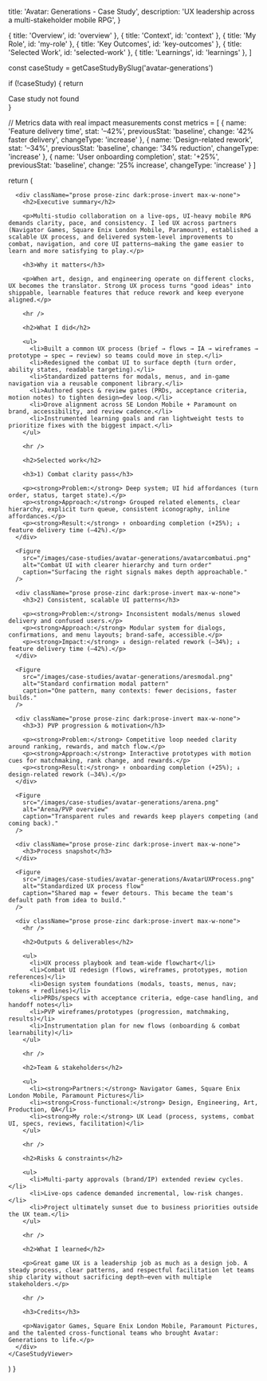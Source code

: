 
  title: 'Avatar: Generations - Case Study',
  description: 'UX leadership across a multi-stakeholder mobile RPG',
}

  { title: 'Overview', id: 'overview' },
  { title: 'Context', id: 'context' },
  { title: 'My Role', id: 'my-role' },
  { title: 'Key Outcomes', id: 'key-outcomes' },
  { title: 'Selected Work', id: 'selected-work' },
  { title: 'Learnings', id: 'learnings' },
]

  const caseStudy = getCaseStudyBySlug('avatar-generations')
  
  if (!caseStudy) {
    return <div>Case study not found</div>
  }

  // Metrics data with real impact measurements
  const metrics = [
    {
      name: 'Feature delivery time',
      stat: '–42%',
      previousStat: 'baseline',
      change: '42% faster delivery',
      changeType: 'increase'
    },
    {
      name: 'Design-related rework',
      stat: '–34%',
      previousStat: 'baseline', 
      change: '34% reduction',
      changeType: 'increase'
    },
    {
      name: 'User onboarding completion',
      stat: '+25%',
      previousStat: 'baseline',
      change: '25% increase',
      changeType: 'increase'
    }
  ]

  return (
    <CaseStudyViewer caseStudy={caseStudy} metrics={metrics}>
      <CaseImage
        src="/images/case-studies/avatar-generations/avatarlogo.png"
        alt="Avatar: Generations logo"
        variant="hero"
        width={800}
        height={450}
      />

      <div className="prose prose-zinc dark:prose-invert max-w-none">
        <h2>Executive summary</h2>

        <p>Multi-studio collaboration on a live-ops, UI-heavy mobile RPG demands clarity, pace, and consistency. I led UX across partners (Navigator Games, Square Enix London Mobile, Paramount), established a scalable UX process, and delivered system-level improvements to combat, navigation, and core UI patterns—making the game easier to learn and more satisfying to play.</p>

        <h3>Why it matters</h3>

        <p>When art, design, and engineering operate on different clocks, UX becomes the translator. Strong UX process turns "good ideas" into shippable, learnable features that reduce rework and keep everyone aligned.</p>

        <hr />

        <h2>What I did</h2>

        <ul>
          <li>Built a common UX process (brief → flows → IA → wireframes → prototype → spec → review) so teams could move in step.</li>
          <li>Redesigned the combat UI to surface depth (turn order, ability states, readable targeting).</li>
          <li>Standardized patterns for modals, menus, and in-game navigation via a reusable component library.</li>
          <li>Authored specs & review gates (PRDs, acceptance criteria, motion notes) to tighten design↔dev loop.</li>
          <li>Drove alignment across SE London Mobile + Paramount on brand, accessibility, and review cadence.</li>
          <li>Instrumented learning goals and ran lightweight tests to prioritize fixes with the biggest impact.</li>
        </ul>

        <hr />

        <h2>Selected work</h2>

        <h3>1) Combat clarity pass</h3>

        <p><strong>Problem:</strong> Deep system; UI hid affordances (turn order, status, target state).</p>
        <p><strong>Approach:</strong> Grouped related elements, clear hierarchy, explicit turn queue, consistent iconography, inline affordances.</p>
        <p><strong>Result:</strong> ↑ onboarding completion (+25%); ↓ feature delivery time (–42%).</p>
      </div>

      <Figure
        src="/images/case-studies/avatar-generations/avatarcombatui.png"
        alt="Combat UI with clearer hierarchy and turn order"
        caption="Surfacing the right signals makes depth approachable."
      />

      <div className="prose prose-zinc dark:prose-invert max-w-none">
        <h3>2) Consistent, scalable UI patterns</h3>

        <p><strong>Problem:</strong> Inconsistent modals/menus slowed delivery and confused users.</p>
        <p><strong>Approach:</strong> Modular system for dialogs, confirmations, and menu layouts; brand-safe, accessible.</p>
        <p><strong>Impact:</strong> ↓ design-related rework (–34%); ↓ feature delivery time (–42%).</p>
      </div>

      <Figure
        src="/images/case-studies/avatar-generations/aresmodal.png"
        alt="Standard confirmation modal pattern"
        caption="One pattern, many contexts: fewer decisions, faster builds."
      />

      <div className="prose prose-zinc dark:prose-invert max-w-none">
        <h3>3) PVP progression & motivation</h3>

        <p><strong>Problem:</strong> Competitive loop needed clarity around ranking, rewards, and match flow.</p>
        <p><strong>Approach:</strong> Interactive prototypes with motion cues for matchmaking, rank change, and rewards.</p>
        <p><strong>Result:</strong> ↑ onboarding completion (+25%); ↓ design-related rework (–34%).</p>
      </div>

      <Figure
        src="/images/case-studies/avatar-generations/arena.png"
        alt="Arena/PVP overview"
        caption="Transparent rules and rewards keep players competing (and coming back)."
      />

      <div className="prose prose-zinc dark:prose-invert max-w-none">
        <h3>Process snapshot</h3>
      </div>

      <Figure
        src="/images/case-studies/avatar-generations/AvatarUXProcess.png"
        alt="Standardized UX process flow"
        caption="Shared map = fewer detours. This became the team's default path from idea to build."
      />

      <div className="prose prose-zinc dark:prose-invert max-w-none">
        <hr />

        <h2>Outputs & deliverables</h2>

        <ul>
          <li>UX process playbook and team-wide flowchart</li>
          <li>Combat UI redesign (flows, wireframes, prototypes, motion references)</li>
          <li>Design system foundations (modals, toasts, menus, nav; tokens + redlines)</li>
          <li>PRDs/specs with acceptance criteria, edge-case handling, and handoff notes</li>
          <li>PVP wireframes/prototypes (progression, matchmaking, results)</li>
          <li>Instrumentation plan for new flows (onboarding & combat learnability)</li>
        </ul>

        <hr />

        <h2>Team & stakeholders</h2>

        <ul>
          <li><strong>Partners:</strong> Navigator Games, Square Enix London Mobile, Paramount Pictures</li>
          <li><strong>Cross-functional:</strong> Design, Engineering, Art, Production, QA</li>
          <li><strong>My role:</strong> UX Lead (process, systems, combat UI, specs, reviews, facilitation)</li>
        </ul>

        <hr />

        <h2>Risks & constraints</h2>

        <ul>
          <li>Multi-party approvals (brand/IP) extended review cycles.</li>
          <li>Live-ops cadence demanded incremental, low-risk changes.</li>
          <li>Project ultimately sunset due to business priorities outside the UX team.</li>
        </ul>

        <hr />

        <h2>What I learned</h2>

        <p>Great game UX is a leadership job as much as a design job. A steady process, clear patterns, and respectful facilitation let teams ship clarity without sacrificing depth—even with multiple stakeholders.</p>

        <hr />

        <h3>Credits</h3>

        <p>Navigator Games, Square Enix London Mobile, Paramount Pictures, and the talented cross-functional teams who brought Avatar: Generations to life.</p>
      </div>
    </CaseStudyViewer>
  )
}
